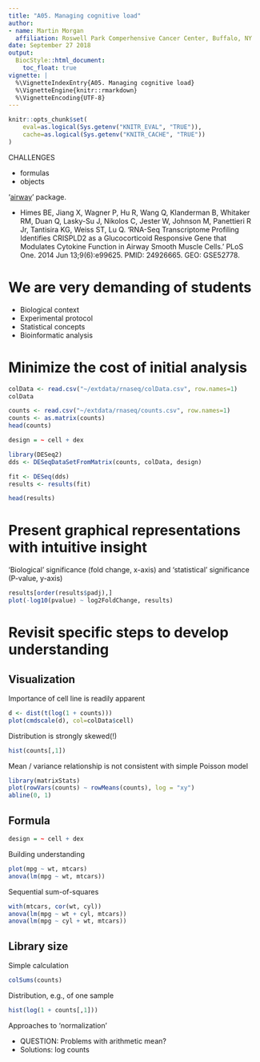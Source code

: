 ```yaml
---
title: "A05. Managing cognitive load"
author:
- name: Martin Morgan
  affiliation: Roswell Park Comperhensive Cancer Center, Buffalo, NY
date: September 27 2018
output:
  BiocStyle::html_document:
    toc_float: true
vignette: |
  %\VignetteIndexEntry{A05. Managing cognitive load}
  %\VignetteEngine{knitr::rmarkdown}
  %\VignetteEncoding{UTF-8}
---
```


```r
knitr::opts_chunk$set(
    eval=as.logical(Sys.getenv("KNITR_EVAL", "TRUE")),
    cache=as.logical(Sys.getenv("KNITR_CACHE", "TRUE"))
)
```

CHALLENGES

- formulas
- objects

'[airway][]' package.

- Himes BE, Jiang X, Wagner P, Hu R, Wang Q, Klanderman B, Whitaker
  RM, Duan Q, Lasky-Su J, Nikolos C, Jester W, Johnson M, Panettieri R
  Jr, Tantisira KG, Weiss ST, Lu Q. 'RNA-Seq Transcriptome Profiling
  Identifies CRISPLD2 as a Glucocorticoid Responsive Gene that
  Modulates Cytokine Function in Airway Smooth Muscle Cells.' PLoS
  One. 2014 Jun 13;9(6):e99625. PMID: 24926665. GEO: GSE52778.
  
[airway]: https://bioconductor.org/packages/airway
[GSE52778]: https://www.ncbi.nlm.nih.gov/geo/query/acc.cgi?acc=GSE52778

# We are very demanding of students

- Biological context
- Experimental protocol
- Statistical concepts
- Bioinformatic analysis

# Minimize the cost of initial analysis

```r
colData <- read.csv("~/extdata/rnaseq/colData.csv", row.names=1)
colData
```

```r
counts <- read.csv("~/extdata/rnaseq/counts.csv", row.names=1)
counts <- as.matrix(counts)
head(counts)
```

```r
design = ~ cell + dex
```

```r
library(DESeq2)
dds <- DESeqDataSetFromMatrix(counts, colData, design)
```

```r
fit <- DESeq(dds)
results <- results(fit)
```

```r
head(results)
```

# Present graphical representations with intuitive insight

'Biological' significance (fold change, x-axis) and 'statistical'
significance (P-value, y-axis)

```r
results[order(results$padj),]
plot(-log10(pvalue) ~ log2FoldChange, results)
```

# Revisit specific steps to develop understanding

## Visualization

Importance of cell line is readily apparent

```r
d <- dist(t(log(1 + counts)))
plot(cmdscale(d), col=colData$cell)
```

Distribution is strongly skewed(!)

```r
hist(counts[,1])
```

Mean / variance relationship is not consistent with simple Poisson model

```r
library(matrixStats)
plot(rowVars(counts) ~ rowMeans(counts), log = "xy")
abline(0, 1)
```

## Formula

```r
design = ~ cell + dex
```

Building understanding

```r
plot(mpg ~ wt, mtcars)
anova(lm(mpg ~ wt, mtcars))
```

Sequential sum-of-squares

```r
with(mtcars, cor(wt, cyl))
anova(lm(mpg ~ wt + cyl, mtcars))
anova(lm(mpg ~ cyl + wt, mtcars))
```

## Library size

Simple calculation

```r
colSums(counts)
```

Distribution, e.g., of one sample

```r
hist(log(1 + counts[,1]))
```

Approaches to 'normalization'

- QUESTION: Problems with arithmetic mean?
- Solutions: log counts
